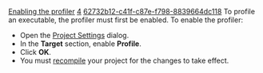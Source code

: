 [[Property:title|Enabling the profiler]]
[[Property:weight|4]]
[[Property:uuid|62732b12-c41f-c87e-f798-8839664dc118]]
To profile an executable, the profiler must first be enabled. To enable the profiler:
* Open the [[General Target Options|Project Settings]]  dialog. 
* In the '''Target''' section, enable '''Profile'''. 
* Click '''OK'''. 
* You must [[Generating executables|recompile]]  your project for the changes to take effect. 

{{seealso|<br/>
[[Profiler wizard]]  }}




